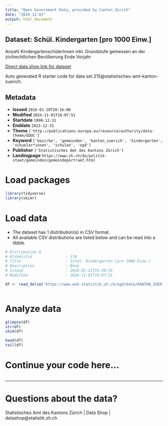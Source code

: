 ```yaml
---
title: "Open Government Data, provided by Canton Zurich"
date: "2024-12-01"
output: html_document
---
```


## Dataset: Schül. Kindergarten [pro 1000 Einw.]

Anzahl KindergartenschülerInnen inkl. Grundstufe gemessen an der zivilrechtlichen Bevölkerung Ende Vorjahr

[Direct data shop link for dataset](https://www.zh.ch/de/politik-staat/statistik-daten/datenkatalog.html#/datasets/215@statistisches-amt-kanton-zuerich)

Auto generated R starter code for data set 215@statistisches-amt-kanton-zuerich.

## Metadata

- **Issued** `2016-01-20T20:16:00`
- **Modified** `2024-11-01T16:07:51`
- **Startdate** `1990-12-31`
- **Enddate** `2023-12-31`
- **Theme** `['http://publications.europa.eu/resource/authority/data-theme/EDUC']`
- **Keyword** `['bezirke', 'gemeinden', 'kanton_zuerich', 'kindergarten', 'schueler*innen', 'schulen', 'ogd']`
- **Publisher** `['Statistisches Amt des Kantons Zürich']`
- **Landingpage** `https://www.zh.ch/de/politik-staat/gemeinden/gemeindeportraet.html`


# Load packages

```r

library(tidyverse)
library(skimr)

```

# Load data

-   The dataset has 1 distribution(s) in CSV format.
-   All available CSV distributions are listed below and can be read into a tibble.

```r

# Distribution 0
# Ktzhdistid               : 178
# Title                    : Schül. Kindergarten [pro 1000 Einw.]
# Description              : None
# Issued                   : 2016-01-21T16:30:35
# Modified                 : 2024-11-01T16:07:51

df <- read_delim('https://www.web.statistik.zh.ch/ogd/data/KANTON_ZUERICH_144.csv')



```

# Analyze data

```r

glimpse(df)
str(df)
skim(df)

head(df)
tail(df)

```

# Continue your code here...

```r

```

------------------------------------------------------------------------

# Questions about the data?

Statistisches Amt des Kantons Zürich | Data Shop | datashop@statistik.zh.ch
